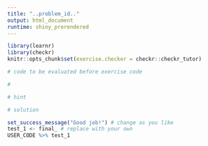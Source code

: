 ```yaml
---
title: "..problem_id.."
output: html_document
runtime: shiny_prerendered
---
```


```r
library(learnr)
library(checkr)
knitr::opts_chunk$set(exercise.checker = checkr::checkr_tutor)
```



```r
# code to be evaluated before exercise code
```

```r
# 
```

```r
# hint
```

```r
# solution
```

```r
set_success_message("Good job!") # change as you like
test_1 <- final_ # replace with your own
USER_CODE %>% test_1
```

